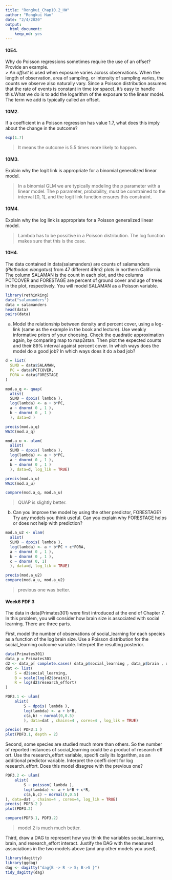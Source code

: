 ```yaml
---
title: "Rongkui_Chap10.2_HW"
author: "Rongkui Han"
date: "2/4/2020"
output: 
  html_document: 
    keep_md: yes
---
```


#### 10E4.   
Why do Poisson regressions sometimes require the use of an offset? Provide an example.    
> An *offset* is used when exposure varies across observations. When the length of observation, area of sampling, or intensity of sampling varies, the counts we observe also naturally vary. Since a Poisson distribution assumes that the rate of events is constant in time (or space), it’s easy to handle this.What we do is to add the logarithm of the exposure to the linear model. The term we add is typically called an offset.

#### 10M2.     
If a coefficient in a Poisson regression has value 1.7, what does this imply about the change in the outcome?    
```r
exp(1.7)
```

> It means the outcome is 5.5 times more likely to happen.   

#### 10M3.       
Explain why the logit link is appropriate for a binomial generalized linear model.     

> In a binomial GLM we are typically modeling the p parameter with a linear model. The p parameter, probability, must be constrained to the interval [0, 1], and the logit link function ensures this constraint.    

#### 10M4.     
Explain why the log link is appropriate for a Poisson generalized linear model.     

> Lambda has to be possitive in a Poisson distribution. The log function makes sure that this is the case.   

#### 10H4.     
The data contained in data(salamanders) are counts of salamanders (*Plethodon elongatus*) from 47 different 49m2 plots in northern California. The column SALAMAN is the count in each plot, and the columns PCTCOVER and FORESTAGE are percent of ground cover and age of trees in the plot, respectively. You will model SALAMAN as a Poisson variable.      

```r
library(rethinking)
data("salamanders")
data = salamanders
head(data)
pairs(data)
```

(a) Model the relationship between density and percent cover, using a log-link (same as the example in the book and lecture). Use weakly informative priors of your choosing. Check the quadratic approximation again, by comparing map to map2stan. Then plot the expected counts and their 89% interval against percent cover. In which ways does the model do a good job? In which ways does it do a bad job?      

```r
d = list(
  SLMD = data$SALAMAN,
  PC = data$PCTCOVER,
  FORA = data$FORESTAGE
)

mod.a_q <- quap(
  alist(
  SLMD ~ dpois( lambda ),
  log(lambda) <- a + b*PC,
  a ~ dnorm( 0 , 1 ),
  b ~ dnorm( 0 , 1 )
  ), data=d )

precis(mod.a_q)
WAIC(mod.a_q)
```

```r
mod.a_u <- ulam(
  alist(
  SLMD ~ dpois( lambda ),
  log(lambda) <- a + b*PC,
  a ~ dnorm( 0 , 1 ),
  b ~ dnorm( 0 , 1 )
  ), data=d, log_lik = TRUE)

precis(mod.a_u)
WAIC(mod.a_u)
```

```r
compare(mod.a_q, mod.a_u)
```

> QUAP is slightly better. 

(b) Can you improve the model by using the other predictor, FORESTAGE? Try any models you think useful. Can you explain why FORESTAGE helps or does not help with prediction?   

```r
mod.a_u2 <- ulam(
  alist(
  SLMD ~ dpois( lambda ),
  log(lambda) <- a + b*PC + c*FORA,
  a ~ dnorm( 0 , 1 ),
  b ~ dnorm( 0 , 1 ),
  c ~ dnorm( 0, 1)
  ), data=d, log_lik = TRUE)

precis(mod.a_u2)
compare(mod.a_u, mod.a_u2)
```

> previous one was better.    

#### Week6 PDF 3    

The data in data(Primates301) were first introduced at the end of Chapter 7. In this problem, you will consider how brain size is associated with social learning. There are three parts.     

First, model the number of observations of social_learning for each species as a function of the log brain size. Use a Poisson distribution for the social_learning outcome variable. Interpret the resulting posterior.     

```r
data(Primates301)
data_p = Primates301
d2 <- data_p[ complete.cases( data_p$social_learning , data_p$brain , data_p$research_effort ) , ]
dat <- list(
    S = d2$social_learning,
    B = scale(log(d2$brain)),
    R = log(d2$research_effort)
)

PDF3.1 <- ulam(
    alist(
        S ~ dpois( lambda ),
        log(lambda) <- a + b*B,
        c(a,b) ~ normal(0,0.5)
        ), data=dat , chains=4 , cores=4 , log_lik = TRUE)

precis( PDF3.1 )
plot(PDF3.1, depth = 2)
```

Second, some species are studied much more than others. So the number of reported instances of social_learning could be a product of research eff ort. Use the research_effort variable, specifi cally its logarithm, as an additional predictor variable. Interpret the coeffi cient for log research_effort. Does this model disagree with the previous one?

```r
PDF3.2 <- ulam(
    alist(
        S ~ poisson( lambda ),
        log(lambda) <- a + b*B + c*R,
        c(a,b,c) ~ normal(0,0.5)
), data=dat , chains=4 , cores=4, log_lik = TRUE)
precis( PDF3.2 )
plot(PDF3.2)
```

```r
compare(PDF3.1, PDF3.2)
```

> model 2 is much much better. 

Third, draw a DAG to represent how you think the variables social_learning, brain, and research_effort interact. Justify the DAG with the measured associations in the two models above (and any other models you used).    

```r
library(dagitty)
library(ggdag)
dag <- dagitty("dag{B -> R -> S; B->S }")
tidy_dagitty(dag)
```

